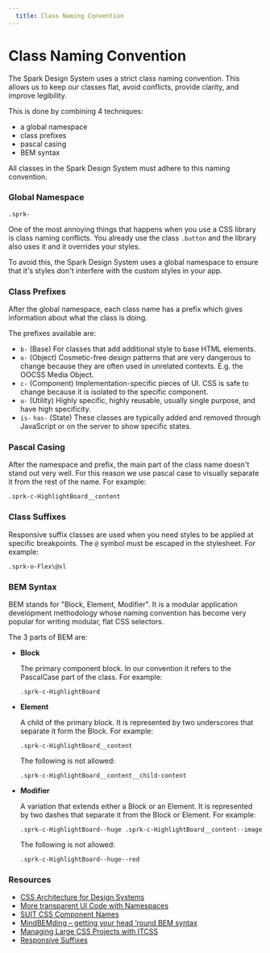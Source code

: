 ```yaml
---
  title: Class Naming Convention
---
```


# Class Naming Convention

The Spark Design System uses a strict class naming convention.
This allows us to keep our classes flat, avoid conflicts,
provide clarity, and improve legibility.  

This is done by combining 4 techniques:  

- a global namespace
- class prefixes
- pascal casing
- BEM syntax  

All classes in the Spark Design System must
adhere to this naming convention.

### Global Namespace

`.sprk-`

One of the most annoying things that happens when you
use a CSS library is class naming conflicts. You already
use the class `.button` and the library also uses it
and it overrides your styles.  

To avoid this, the Spark Design System uses a global
namespace to ensure that it's styles don't interfere
with the custom styles in your app.

### Class Prefixes

After the global namespace, each class name has a
prefix which gives information about what the
class is doing.

The prefixes available are:  

- `b-` (Base) For classes that add additional
style to base HTML elements.
- `o-` (Object) Cosmetic-free design patterns
that are very dangerous to change because they
are often used in unrelated contexts. E.g. the
OOCSS Media Object.
- `c-` (Component) Implementation-specific pieces
of UI. CSS is safe to change because it is isolated
to the specific component.
- `u-` (Utility) Highly specific, highly reusable,
usually single purpose, and have high specificity.
- `is-` `has-` (State) These classes are typically
added and removed through JavaScript or on the
server to show specific states.

### Pascal Casing

After the namespace and prefix, the main part
of the class name doesn't stand out very well.
For this reason we use pascal case to visually
separate it from the rest of the name. For example:  

`.sprk-c-HighlightBoard__content`

### Class Suffixes

Responsive suffix classes are used when you need
styles to be applied at specific breakpoints.
The `@` symbol must be escaped in the stylesheet.
For example:  

`.sprk-o-Flex\@xl`

### BEM Syntax

BEM stands for "Block, Element, Modifier". It is a
modular application development methodology whose
naming convention has become very popular for writing
modular, flat CSS selectors.  

The 3 parts of BEM are:  

- **Block**

    The primary component block. In our convention
    it refers to the PascalCase part of the class.
    For example:

    `.sprk-c-HighlightBoard`

- **Element**

    A child of the primary block. It is represented
    by two underscores that separate it form the Block.
    For example:

    `.sprk-c-HighlightBoard__content`  

    The following is not allowed:

    `.sprk-c-HighlightBoard__content__child-content`

- **Modifier**

    A variation that extends either a Block or an Element.
    It is represented by two dashes that separate it from
    the Block or Element. For example:

    `.sprk-c-HighlightBoard--huge .sprk-c-HighlightBoard__content--image`

    The following is not allowed:

    `.sprk-c-HighlightBoard--huge--red`

### Resources

- [CSS Architecture for Design Systems](https://bradfrost.com/blog/post/css-architecture-for-design-systems/)
- [More transparent UI Code with Namespaces](https://csswizardry.com/2015/03/more-transparent-ui-code-with-namespaces/)
- [SUIT CSS Component Names](https://github.com/suitcss/suit/blob/master/doc/naming-conventions.md#components)
- [MindBEMding – getting your head ’round BEM syntax](https://csswizardry.com/2013/01/mindbemding-getting-your-head-round-bem-syntax/)
- [Managing Large CSS Projects with ITCSS](https://www.creativebloq.com/web-design/manage-large-css-projects-itcss-101517528)
- [Responsive Suffixes](https://csswizardry.com/2015/08/bemit-taking-the-bem-naming-convention-a-step-further/)